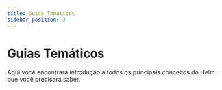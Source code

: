 ```yaml
---
title: Guias Temáticos
sidebar_position: 3
---
```


# Guias Temáticos

Aqui você encontrará introdução a todos os principais conceitos do Helm que você
precisará saber.


<DocCardList />